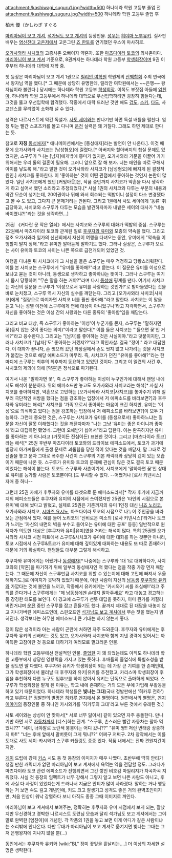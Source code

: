 attachment:/kashiwagi_suguru1.jpg?width=500
하나데라 학원 고등부 졸업 전
attachment:/kashiwagi_suguru.jpg?width=500
하나데라 학원 고등부 졸업 후

柏木 優（かしわぎ すぐる

[[마리아님이 보고 계셔]], [[석가님도 보고 계셔]]의 등장인물. [[성우]]는 [[히야마 노부유키]]. 실사판 배우는 [[염신전대 고온저]]에서 고온그린 [[죠 한토]]를 연기했던 우스이 마사히로.

[[오가사와라 사치코]]의 고종사촌 오빠이자 약혼자. 또한 [[마츠다이라 토코]]의 외사촌이다. [[마리아님이 보고 계셔]] 기준으로, 8권까지는 하나데라 학원 고등부 [[학생회장]]이며 9권 이후부터 하나데라 대학에 재학 중.

첫 등장은 마리아님이 보고 계셔 1권으로 [[릴리안 여학원]] 학원제의 [[산백합회]] 주최 연극에서 왕자님 역을 했다.[* 그 때문에 상당히 유명한데, 릴리안 여학원에서는 ~~은행~~ 왕자님이라 불린다.] 당시에는 하나데라 학원 고등부 [[학생회장]]. 이쪽도 부잣집 아들에 [[엄친아]]. 하나데라 학원 고등부에서 하나데라 대학으로 우선입학하려면 굉장히 힘들다는데, 그것을 뚫고 우선입학에 합격했다. 작중에서 대략 드러난 것만 해도 [[검도]], [[스키]], [[다도]], 사교댄스를 무리없이 소화해 낼 수 있다. 

성격은 나르시스트에 약간 독설가. [[사토 세이]]와는 만나기만 하면 독설 배틀을 펼친다. 엄청 튀는 빨간 스포츠카를 몰고 다니며 [[운전]] 실력은 꽤 거칠다. 그래도 하면 제대로 한다는 듯. 

참고로 '''자칭''' [[동성애자]][* 애니메이션에서는 [동성애자]라는 발언이 안 나온다.]. 이것 때문에 오가사와라 사치코는 [남성혐오]에 걸렸다.[* 아버지와 할아버지의 첩실 문제도 있었지만, 스구루가 "나는 [남자]에게밖에 흥미가 없지만, 오가사와라 가문을 이끌어 가기 위해서는 우리 둘의 결혼이 필요해. 그러니 앞으로 잘 해 보자. 너는 애인을 따로 구해서 아이를 낳도록 해."라고 말한 것이 오가사와라 사치코가 [남성혐오]에 빠지게 된 결정적 원인.] 사치코를 좋아한다. 이 '좋아하는' 것이 어떤 관점에서 좋아하는 것인지 논란이 많았다. 일단 사치코에게 했던 [커밍아웃]은, 작품 중반까지 사치코가 약혼을 다시 생각하게 하고 싶어서 했던 소리라고 추정되었다.[* 사실 1권의 사치코와 다투는 부분의 내용과 약간 모순이 생기는데, 20여권이나 뒤에 와서 회수되는 떡밥이니 설정이 다소 변경됐다고 볼 수 도 있고, 그다지 큰 문제거리는 안된다. 그리고 1권에서 사토 세이에게 '동류' 취급당하고, 사치코와 스구루가 다투는 모습을 발견하자마자 내뱉은 세이의 대사가 "네놈 바이였냐?!"라는 것을 생각하면…]

25권 《커다란 문 작은 열쇠》에서는 사치코와 스구루의 대화가 떡밥의 중심. 스구루는 22권에서 마츠다이라 토코와 관계된 일로 [[후쿠자와 유미]]와 모종의 약속을 했다. 그리고 정초 오가사와라 일가의 신년회에서 자신이 여행을 다녀오는 동안, 유미에게 "약속을 이행할지 말지 정해."라고 유미만 알아듣게 말하기도 했다. 그러나 실상은, 스구루가 모르는 사이 유미와 토코의 사이는 나쁜 쪽으로 급전개되어 있었던 것. 

여행을 다녀온 뒤 사치코에게 그 사실을 들은 스구루는 매우 걱정하고 당황스러워한다. 이를 본 사치코는 스구루에게 "유미를 좋아해?"라고 묻는다. 이 질문은 유미를 이성으로 보냐고 묻는 것이 아니라, 동생으로 생각하고 좋아하냐는 뜻이다. 그러나 스구루는 여기서 몹시 당황하여 "무슨 말을 하는 거야?"라며 다시 [[동성애]] 핑계를 댄다. 여기서 사치코는 자신의 질문을 스구루가 '이성으로서 유미를 사랑하는 것인가?'로 받아들였다는 것을 바로 눈치챘고, 스구루 역시 자신의 실수를 깨닫는다. 그리고 [오가사와라 사치코|사치코]에게 "질량으로 따지자면 사치코 너를 훨씬 좋아해."라고 말한다. 사치코는 이 말을 듣고 '나는 성별 이전에 스구루에게 연애 대상이 아니었구나'라고 자각하면서, 스구루가 자신을 좋아하는 것은 이성 간의 사랑과는 다른 종류의 '좋아함'임을 깨닫는다. 

그리고 비교 대상, 즉 스구루가 좋아하는 '이성'이 누군가를 묻자, 스구루는 "말하자면 꽃(듣지 않는 것이 좋다는 의미)"이라고 말한다[* 이를 들은 사치코는 "'들으면 꽃'인 거네?"라고 응수한다.]. 그리고는 "[남자]를 좋아하는 것은 사실이야."라고 덧붙이지만, 그러나 사치코가 "[남자]'도' 좋아하는 거겠지??"라고 확인사살. 결국 "졌어." 라고 대답한다. 이 대화가 끝나자, 손 씻으러 갔던 화장실에서 손도 씻지 않고 나가려는 것을 사치코가 붙잡는 것으로 해당 에피소드가 마무리. 즉, 사치코가 던진 "유미를 좋아해?"라는 한 마디에 스구루는 최후의 최후까지 동요하고 있었던 것이다. 그리고 이 일련의 사건 후, 사치코의 제의에 의해 [약혼]은 정식으로 파기된다. 

여기서 나온 "말하자면 꽃", 즉 스구루가 좋아하는 이성이 누구인가에 대해서 팬덤 내에서도 해석이 분분하다. 위의 에피소드만 놓고도 오가사와라 사치코라는 해석[* 사실 사치코를 좋아하지만, 약혼으로 고민하는 [오가사와라 사치코|사치코]를 놓아주기 위해 일부러 극단적인 처방을 했다는 점을 강조하는 입장에서 저 에피소드를 바라보면?]과 후쿠자와 유미라는 해석[* 사치코를 '가족'으로서 좋아하는 마음이 크긴 하지만, 유미는 '이성'으로 의식하고 있다는 점을 강조하는 입장에서 저 에피소드를 바라보면?]이 모두 가능하다. 그런데 중요한 것은, 스구루는 사치코가 유미를 (동생으로서) 좋아하느냐는 질문을 자신이 잘못 이해했다는 것을 깨닫자마자 "나는 그냥 '유미는 좋은 아이니까 좋아해'라고 대답하면 됐었네. 그런데 오해받기 싫어서"라고 답한다. 이는 완곡하지만 유미를 좋아하는 게 아니라고 (거짓이든 진심이든) 표현한 것이다. 그리고 [마츠다이라 토코]라는 해석[* 25권 후반부 마츠다이라 토코와의 드라이브 에피소드에서, 토코가 과거에 별장지 아가씨들에게 출생 문제로 괴롭힘을 당한 적이 있다는 것을 깨닫자, 말 그대로 정신줄을 놓고 문자 그대로 폭주한 사건이 스구루의 기본 캐릭터와 상당히 갭이 있는 모습이기 때문에 나온 듯. 스구루가 유미와 토코의 문제에 관심이 많은 것도 결국 토코 때문이었다는 해석이 붙는다. 토코도 스구루와 사촌이기에, 사치코에게 '말하자면 꽃'인 상대로 유미를 능가할 사람은 토코뿐이다.]도 무시할 수 없다. --어쨌거나 [로사 키넨시스] 자매 중 하나-- 

그런데 25권 자체가 후쿠자와 유미를 타겟으로 둔 에피소드라서[* 작자 후기에 지금까지의 에피소드들은 후쿠자와 유미의 시점에서 쓰여졌지만 25권은 '타인의 시점으로 본 유미'에 대해 썼다고 밝혔고, 실제로 25권은 기존까지의 유미 1인칭 대신 [[니죠 노리코]], 오가사와라 사치코, [[시마즈 요시노]], 마츠다이라 토코의 시점으로 나누어 주인공을 바라보는 관점에서 썼다. 예를 들어 노리코의 '신비로운 미소의 [로사 키넨시스]'라거나 토코가 느끼는 '자신의 내면의 벽을 부수고 들어오는 유미에 대한 공포' 등등] 일반적으로 원작자가 의도한 대상은 [후쿠자와 유미|유미]였을 거라는 해석이 많다. 특히 25권엔 오가사와라 사치코 시점 파트에서 스구루&사치코가 유미에 대한 대화를 하는 것뿐만 아니라, 토코 시점에서 스구루&토코가 유미에 대해 깊이있게 대화하는 내용도 또 따로 존재하기 때문에 거의 확실하다. 팬덤들도 대부분 그렇게 해석하고.

후쿠자와 유미에게는 어쨌거나 [[동성애자]][* 나중에는 스구루와 1대 1로 대화하다가, 사치코와의 [약혼]을 파기하기 위해 일부러 동성애자인 척 했다는 점을 작중 가장 먼저 깨닫는다. 그 때문에 자신이 스구루만큼 사치코를 위할 수 있는지에 대해 고민에 빠져서 우울해하기도.]로 이미지가 못박혀 있었기 때문에, 이런 사람이 자신의 [[남동생]] [[후쿠자와 유키]]와 가깝다는 것에 불안을 느끼고, 작중에서 유키에게는 '카시와기 씨를 조심해!!'라고 주의를 준다거나 스구루에게는 "제 남동생에겐 손대지 말아주세요' 라고 대놓고 경고하는 등 강경한 태도를 보인다. 이 경고에 스구루가 선뜻 대답을 못하자, 이미 뭔가를 저질러 버린거냐며 [[운전]] 중인 스구루를 잡고 흔들기도 했다. 끝까지 제대로 된 대답을 내놓지 않고 지나가버린 에피소드인데, 스핀오프인 [[석가님도 보고 계셔]]에서 무슨 짓을 했는지 밝혀진다. 생각보다는 허무한 에피소드니 큰 기대는 하지 않는게 좋다.

정이 많은 성격이라 아는 사람이 곤란에 처하면 자주 도와준다. 후쿠자와 유미에게는 후쿠자와 유키의 선배라는 것도 있고, 오가사와라 사치코와 함께 지낸 경력에 있어서는 까마득한 고참이란 것 등으로 대하기가 여러모로 껄끄러운 인물.

하나데라 학원 고등부에선 전설적인 인물. [[졸업]]한 지 꽤 되었는데도 아직도 하나데라 학원 고등부에서 상당한 영향력을 가지고 있는 듯하다. 후배들의 졸업식에 특별초청을 받을 정도면 말 다했다. 후쿠자와 유키가 학생회장이 되는 데 가장 큰 기여를 한 존재인데, 그가 학생회장에서 물러날 때 후쿠자와 유키|유키를 추천했고, 카리스마 학생회장이 후임을 추천하자 다른 누구도 입후보를 하지 않아서 유키는 단독으로 출마하게 되었다. 스구루가 학생회장을 맡게 된 이유는, 학교 내에 존재하는 거의 모든 부에 가입해 부활동을 하고 있기 때문이었다. 하나데라 학생들은 '''빛나는 그대'''(국내 정발판에선 '히카루 전하')라고 부른다.[* 정발판의 별명은 [[히카루 겐지]]에서 온 별명이다. 원판에서의 별명은, [[겐지 이야기]]의 등장인물 중 하나인 카시와기를 '히카루의 그대'라고 부른 것에서 유래된 것.] 

사토 세이와는 상성이 안 맞아서[* 서로 너무 닮아서] 같이 있으면 자주 충돌한다. 만나기만 하면 서로 [[자동차]]까지 [디스]하는 관계. "스구루, 촌스러운 빨간 자동차는 팔아 먹었니??" "세이, 너야말로 노란색 붕붕이는 어디 갔니??" "유미 쨩!! 저런 변태랑 상종하지 마!!" "너는 후배 앞에서 말버릇이 그게 뭐니??" 어쩌구 저쩌구. 2차 창작에서는 이를 토대로 사토 세이-카시와기 스구루 커플링도 종종 있다. 작품 내에서는 진짜 견원지간이지만. 

[[게이]] 드립에 강제 [[키스]] 시도 등 첫 등장의 이미지가 매우 나빴다. 초반부에 딱히 안티가 생길 만한 캐릭터가 없던 마리아님이 보고 계셔에서 욕먹는 역을 전담할 정도. 그러다가 마츠다이라 토코 관련 에피소드가 진행되면서 그간 쌓인 비호감 마일리지가 차곡차곡 지워졌다. 사실 첫 등장의 임팩트가 너무 강해서 그렇지 알고 보면 나쁜 사람도 아니고, 후에 사실 다 사정이 있었다는게 드러나서 지금은 안티가 많이 사라졌다. 말하는 거나 행동하는 거 보면 속도 깊고 개념인에, 키도 크고 잘생기고 성격도 좋은 거의 완벽초인이지만, 처음 인상이 워낙 강렬하다 보니 아직도 종종 그때 이미지로 까인다.

마리아님이 보고 계셔에서 보여주는, 정확히는 후쿠자와 유미 시점에서 보게 되는, 잘났지만 무신경하고 경박한 나르시스트 도련님 모습과 달리 석가님도 보고 계셔에서는 그야말로 완벽한 [엄친아]에 개념인. 각 작품의 1권을 놓고 보면 이게 어디가 같은 사람이냐는 소리밖에 안나온다. 다만 무대가 마리아님이 보고 계셔로 옮겨지면 빛나는 그대는 그저 은행왕자에 지나지 않을 뿐(…)

동인에서는 후쿠자와 유키와 [wiki:"BL" 장미 꽃잎을 흩날리는….] 더 이상의 자세한 설명은 생략한다.
